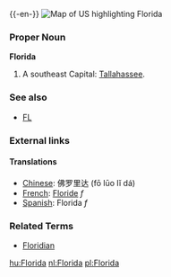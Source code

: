 {{wikipedia}}
{{-en-}}
[[Image:Map of USA highlighting Florida.png|thumb|right|Map of US highlighting Florida]]

===Proper Noun===
'''Florida'''
#A southeast {{USstate}}  Capital: [[Tallahassee]].
===See also===
*[[FL]]
===External links===
{{pedialite}}

====Translations====
*[[Chinese]]: 佛罗里达 (f&#333; l&#363;o lĭ dá)
*[[French]]: [[Floride]] ''f''
*[[Spanish]]:  Florida ''f''

===Related Terms===
*[[Floridian]]

[[hu:Florida]]
[[nl:Florida]]
[[pl:Florida]]